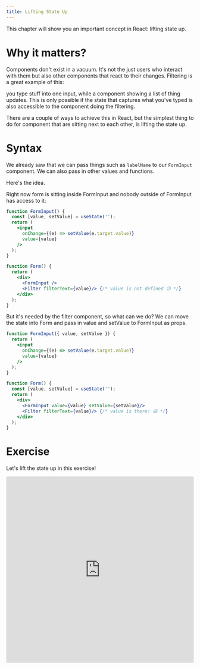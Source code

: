 ```yaml
---
title: Lifting State Up
---
```


This chapter will show you an important concept in React: lifting state up.

# Why it matters?

Components don't exist in a vacuum. It's not the just users who interact with them but also other components that react to their changes. Filtering is a great example of this:

you type stuff into one input, while a component showing a list of thing updates. This is only possible if the state that captures what you've typed is also accessible to the component doing the filtering.

There are a couple of ways to achieve this in React, but the simplest thing to do for component that are sitting next to each other, is lifting the state up.

# Syntax

We already saw that we can pass things such as `labelName` to our `FormInput` component. We can also pass in other values and functions.

Here's the idea.

Right now form is sitting inside FormInput and nobody outside of FormInput has access to it:

```jsx
function FormInput() {
  const [value, setValue] = useState('');
  return (
    <input
      onChange={(e) => setValue(e.target.value)}
      value={value}
    />
  );
}

function Form() {
  return (
    <div>
      <FormInput />
      <Filter filterText={value}/> {/* value is not defined 😥 */}
    </div>
  );
}
```

But it's needed by the filter component, so what can we do? We can move the state into Form and pass in value and setValue to FormInput as props.

```jsx
function FormInput({ value, setValue }) {
  return (
    <input
      onChange={(e) => setValue(e.target.value)}
      value={value}
    />
  );
}

function Form() {
  const [value, setValue] = useState('');
  return (
    <div>
      <FormInput value={value} setValue={setValue}/>
      <Filter filterText={value}/> {/* value is there! 😃 */}
    </div>
  );
}
```

# Exercise

Let's lift the state up in this exercise!

<iframe src="https://codesandbox.io/embed/zvqctt?view=editor+%2B+preview&module=%2Fsrc%2FApp.js&previewwindow=tests"
  style="width:100%; height: 500px; border:0; border-radius: 4px; overflow:hidden;"
  title="Exercise 7 - Lifting State Up"
  allow="accelerometer; ambient-light-sensor; camera; encrypted-media; geolocation; gyroscope; hid; microphone; midi; payment; usb; vr; xr-spatial-tracking"
  sandbox="allow-forms allow-modals allow-popups allow-presentation allow-same-origin allow-scripts"
></iframe>